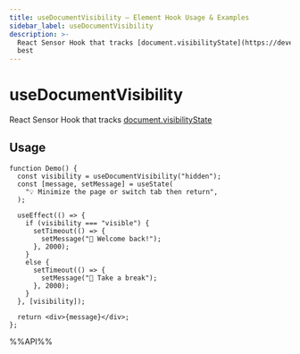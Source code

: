 ```yaml
---
title: useDocumentVisibility – Element Hook Usage & Examples
sidebar_label: useDocumentVisibility
description: >-
  React Sensor Hook that tracks [document.visibilityState](https://developer.mozilla.org/en-US/docs/Web/API/Document/visibilityState). Learn usage patterns,
  best 
---
```

# useDocumentVisibility

React Sensor Hook that tracks [document.visibilityState](https://developer.mozilla.org/en-US/docs/Web/API/Document/visibilityState)


## Usage

```tsx live
function Demo() {
  const visibility = useDocumentVisibility("hidden");
  const [message, setMessage] = useState(
    "💡 Minimize the page or switch tab then return",
  );

  useEffect(() => {
    if (visibility === "visible") {
      setTimeout(() => {
        setMessage("🎉 Welcome back!");
      }, 2000);
    }
    else {
      setTimeout(() => {
        setMessage("🥰 Take a break");
      }, 2000);
    }
  }, [visibility]);

  return <div>{message}</div>;
};

```

%%API%%
